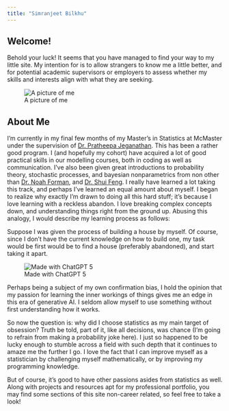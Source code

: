 ```yaml
---
title: "Simranjeet Bilkhu"
---
```


## 

## Welcome!

Behold your luck! It seems that you have managed to find your way to my little site. My intention for is to allow strangers to know me a little better, and for potential academic supervisors or employers to assess whether my skills and interests align with what they are seeking.

![A picture of me](images/profile_pic.png){fig-align="right"}

## About Me

I'm currently in my final few months of my Master's in Statistics at McMaster under the supervision of [Dr. Pratheepa Jeganathan](https://experts.mcmaster.ca/display/jeganp1). This has been a rather good program. I (and hopefully my cohort) have acquired a lot of good practical skills in our modelling courses, both in coding as well as communication. I've also been given great introductions to probability theory, stochastic processes, and bayesian nonparametrics from non other than [Dr. Noah Forman](https://experts.mcmaster.ca/display/formann), and [Dr. Shui Feng](https://experts.mcmaster.ca/display/shuifeng). I really have learned a lot taking this track, and perhaps I've learned an equal amount about myself. I began to realize why exactly I'm drawn to doing all this hard stuff; it's because I love learning with a reckless abandon. I love breaking complex concepts down, and understanding things right from the ground up. Abusing this analogy, I would describe my learning process as follows:

Suppose I was given the process of building a house by myself. Of course, since I don't have the current knowledge on how to build one, my task would be first would be to find a house (preferably abandoned), and start taking it apart.

![Made with ChatGPT 5](images/rebuild_house.png)

Perhaps being a subject of my own confirmation bias, I hold the opinion that my passion for learning the inner workings of things gives me an edge in this era of generative AI. I seldom allow myself to use something without first understanding how it works.

So now the question is: why did I choose statistics as my main target of obsession? Truth be told, part of it, like all decisions, was chance (I'm going to refrain from making a probability joke here). I just so happened to be lucky enough to stumble across a field with such depth that it continues to amaze me the further I go. I love the fact that I can improve myself as a statistician by challenging myself mathematically, or by improving my programming knowledge.

But of course, it's good to have other passions asides from statistics as well. Along with projects and resources apt for my professional portfolio, you may find some sections of this site non-career related, so feel free to take a look!
